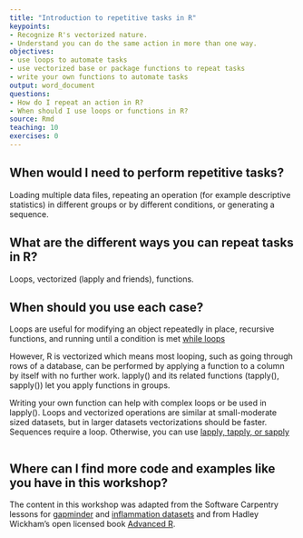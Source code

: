 ```yaml
---
title: "Introduction to repetitive tasks in R"
keypoints:
- Recognize R's vectorized nature.
- Understand you can do the same action in more than one way.
objectives:
- use loops to automate tasks
- use vectorized base or package functions to repeat tasks
- write your own functions to automate tasks
output: word_document
questions:
- How do I repeat an action in R?
- When should I use loops or functions in R?
source: Rmd
teaching: 10
exercises: 0
---
```


## When would I need to perform repetitive tasks?
Loading multiple data files, repeating an operation (for example descriptive statistics) in different groups or by different conditions, or generating a sequence.

## What are the different ways you can repeat tasks in R?
Loops, vectorized (lapply and friends), functions.

## When should you use each case?
Loops are useful for modifying an object repeatedly in place, recursive functions, and running until a condition is met [while loops](http://adv-r.had.co.nz/Functionals.html#functionals-not)

However, R is vectorized which means most looping, such as going through rows of a database, can be performed by applying a function to a column by itself with no further work.  lapply() and its related functions (tapply(), sapply()) let you apply functions in groups.

Writing your own function can help with complex loops or be used in lapply().  Loops and vectorized operations are similar at small-moderate sized datasets, but in larger datasets vectorizations should be faster.  Sequences require a loop.  Otherwise, you can use [lapply, tapply, or sapply](https://rpubs.com/markpayne/132503)
```r
```
## Where can I find more code and examples like you have in this workshop?
The content in this workshop was adapted from the Software Carpentry lessons for [gapminder](https://swcarpentry.github.io/r-novice-gapminder/) and [inflammation datasets](http://swcarpentry.github.io/r-novice-inflammation/) and from Hadley Wickham's open licensed book [Advanced R](http://adv-r.had.co.nz).
